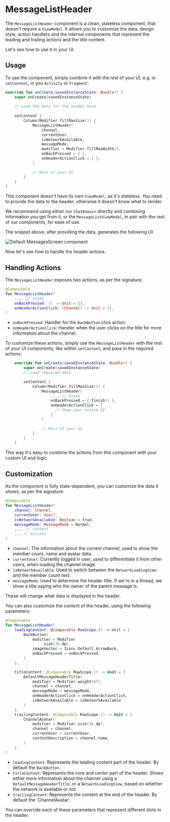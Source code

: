 # MessageListHeader

The `MessageListHeader` component is a clean, stateless component, that doesn't require a `ViewModel`. It allows you to customize the data, design style, action
handlers and the internal components that represent the leading and trailing actions and the title content.

Let's see how to use it in your UI.

## Usage

To use the component, simply combine it with the rest of your UI, e.g. in `setContent`, in you `Activity` or `Fragment`:

```kotlin
override fun onCreate(savedInstanceState: Bundle?) {
    super.onCreate(savedInstanceState)
    
    // Load the data for the header here
    
    setContent {
        Column(Modifier.fillMaxSize()) {
            MessageListHeader(
                channel,
                currentUser,
                isNetworkAvailable,
                messageMode,
                modifier = Modifier.fillMaxWidth(),
                onBackPressed = { },
                onHeaderActionClick = { },
            )

            // Rest of your UI
        }
    }
}
```

This component doesn't have its own `ViewModel`, as it's stateless. You need to provide the data to the header, otherwise it doesn't know what to render.

We recommend using either our `ChatDomain` directly and combining information you get from it, or the `MessageListViewModel`, in pair with the rest of our components, for ease of use.

The snippet above, after providing the data, generates the following UI:

![Default MessagesScreen component](../../assets/compose_default_message_list_header_component.png)

Now let's see how to handle the header actions.

## Handling Actions

The `MessageListHeader` exposes two actions, as per the signature:

```kotlin
@Composable
fun MessageListHeader(
    ..., // State
    onBackPressed: () -> Unit = {},
    onHeaderActionClick: (Channel) -> Unit = {},
)
```

* `onBackPressed`: Handler for the `BackButton` click action.
* `onHeaderActionClick`: Handler when the user clicks on the title for more information about the channel.

To customize these actions, simply use the `MessageListHeader` with the rest of your UI components, like within `setContent`, and pass in the required actions:

```kotlin
    override fun onCreate(savedInstanceState: Bundle?) {
        super.onCreate(savedInstanceState)
        // Load required data

        setContent {
            Column(Modifier.fillMaxSize()) {
                MessageListHeader(
                    ..., // State
                    onBackPressed = { finish() },
                    onHeaderActionClick = { 
                      // Show your custom UI
                    }
                )

                // Rest of your UI
            }
        }
    }
```

This way it's easy to combine the actions from this component with your custom UI and logic.

## Customization

As the component is fully state-dependent, you can customize the data it shows, as per the signature:

```kotlin
@Composable
fun MessageListHeader(
    channel: Channel,
    currentUser: User?,
    isNetworkAvailable: Boolean = true,
    messageMode: MessageMode = Normal,
    ..., // content
    ... // actions
)
```

* `channel`: The information about the current channel, used to show the member count, name and avatar data.
* `currentUser`: Currently logged in user, used to differentiate it from other users, when loading the channel image.
* `isNetworkAvailable`: Used to switch between the `NetworkLoadingView` and the member count text.
* `messageMode`: Used to determine the header title. If we're in a thread, we show a title saying who the owner of the parent message is.

These will change what data is displayed in the header.

You can also customize the content of the header, using the following parameters:

```kotlin
@Composable
fun MessageListHeader(
    leadingContent: @Composable RowScope.() -> Unit = {
        BackButton(
            modifier = Modifier
                .size(36.dp),
            imageVector = Icons.Default.ArrowBack,
            onBackPressed = onBackPressed,
        )
    },

    titleContent: @Composable RowScope.() -> Unit = {
        DefaultMessageHeaderTitle(
            modifier = Modifier.weight(6f),
            channel = channel,
            messageMode = messageMode,
            onHeaderActionClick = onHeaderActionClick,
            isNetworkAvailable = isNetworkAvailable
        )
    },
    trailingContent: @Composable RowScope.() -> Unit = {
        ChannelAvatar(
            modifier = Modifier.size(36.dp),
            channel = channel,
            currentUser = currentUser,
            contentDescription = channel.name,
        )
    },
)
```

* `leadingContent`: Represents the leading content part of the header. By default the `BackButton`.
* `titleContent`: Represents the core and center part of the header. Shows either more information about the channel using a `DefaultMessageHeaderTitle`, or a `NetworkLoadingView`, based on whether the network is available or not.
* `trailingContent`: Represents the content at the end of the header. By default the 'ChannelAvatar'.

You can override each of these parameters that represent different slots in the header.
<!-- TODO WIP PAGE If you want to build a fully custom header, read our [Building Custom Screens](../07-guides/06-building-custom-screens.mdx) guide. -->
